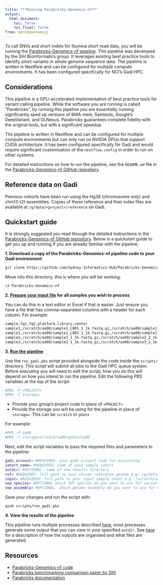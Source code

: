 ```yaml
---
title: "**Running Parabricks-Genomics-nf**"
output:
  html_document:
    toc: false
    toc_float: false
from: markdown+emoji
---
```


To call SNVs and short indels for Illumina short read data, you will be running the [Parabricks-Genomics-nf pipeline](https://github.com/Sydney-Informatics-Hub/Parabricks-Genomics-nf). This pipeline was developed by the SIH Bioinformatics group. It leverages existing best practice tools to identify short variants in whole genome sequence data. The pipeline is written in Nextflow and can be configured for multiple compute environments. It has been configured specifically for NCI's Gadi HPC. 

## **Considerations**

This pipeline is a GPU-accelerated implementation of best practice tools for variant calling pipeline. While the software you are running is called "Parabricks", by running this pipeline you are essentially running significantly sped up versions of BWA mem, Samtools, Google's DeepVariant, and GLNexus. Parabricks guarantees complete fidelity with the original tools, but with a significant speedup. 

The pipeline is written in Nextflow and can be configured for multiple compute environments but can only run on NVIDIA GPUs that support CUDA architecture. It has been configured specifically for Gadi and would require significant customisation of the `nextflow.config` in order to run on other systems. 

For detailed instructions on how to run the pipeline, see the `README.md` file in the [Parabricks-Genomics-nf GitHub repository](https://github.com/Sydney-Informatics-Hub/Parabricks-Genomics-nf). 

## **Reference data on Gadi**

Previous cohorts have been run using the Hg38 (chromosome only) and chm13-t2t assemblies. Copies of these reference and their index files are available at `/g/data/<project>/reference` on Gadi. 

## **Quickstart guide**

It is strongly suggested you read through the detailed instructions in the [Parabricks-Genomics-nf GitHub repository](https://github.com/Sydney-Informatics-Hub/Parabricks-Genomics-nf/blob/main/README.md). Below is a quickstart guide to get you up and running if you are already familiar with the pipeline. 

**1. Download a copy of the Parabricks-Genomics-nf pipeline code to your Gadi environment**

```bash
git clone https://github.com/Sydney-Informatics-Hub/Parabricks-Genomics-nf.git
```

Move into this directory, this is where you will be working: 

```bash
cd Parabricks-Genomics-nf
```

**2. [Prepare your input file](https://github.com/Sydney-Informatics-Hub/Parabricks-Genomics-nf?tab=readme-ov-file#1-prepare-inputs) for all samples you wish to process**

You can do this in a text editor or Excel if that is easier. Just ensure you have a file that has comma-separated columns with a header for each column. For example: 

```bash
sample,fq1,fq2,platform,library,center
sample1,/scratch/aa00/sample1_L001_1_1k.fastq.gz,/scratch/aa00/sample1_L001_2_1k.fastq.gz,illumina,1,Ramaciotti
sample1,/scratch/aa00/sample1_L002_1_1k.fastq.gz,/scratch/aa00/sample1__L002_2_1k.fastq.gz,illumina,1,Ramaciotti
sample2,/scratch/aa00/sample2_1_1k.fastq.gz,/scratch/aa00/sample2_2_1k.fastq.gz,illumina,1,Ramaciotti
sample3,/scratch/aa00/sample3_1_1k.fastq.gz,/scratch/aa00/sample3_2_1k.fastq.gz,illumina,1,Ramaciotti
```

**3. [Run the pipeline](https://github.com/Sydney-Informatics-Hub/Parabricks-Genomics-nf?tab=readme-ov-file#3-run-the-pipeline)**

Use the `run_gadi.pbs` script provided alongside the code inside the `scripts/` directory. This script will submit all jobs to the Gadi HPC queue system. Before executing you will need to edit the script, how you do this will depend on how you intend to run the pipeline. Edit the following PBS variables at the top of the script:  

```bash
#PBS -P <PROJECT>
#PBS -l storage=
```

* Provide your group's project code in place of `<PROJECT>`
* Provide the storage you will be using for the pipeline in place of `storage=`. This can be `scratch` or `gdata`

For example: 

```bash
#PBS -P aa00
#PBS -l storage=scratch/aa00+gdata/aa00
```

Next, edit the script variables to pass the required files and parameters to the pipeline:

```bash
gadi_account= #REQUIRED: your gadi project code for accounting 
cohort_name= #REQUIRED: name of your sample cohort  
outdir= #OPTIONAL: name of the results directory 
ref= #REQUIRED: full path to your chosen reference genome e.g. /g/data/aa00/reference/hg38.fa
input= #REQUIRED: full path to your input sample sheet e.g. /scratch/aa00/samples.csv
vep_species= #OPTIONAL which VEP species do you want to use for variant annotation e.g. homo_sapiens
vep_assembly= #OPTIONAL: which genome assembly do you want to use for variant annotation e.g. GRCh38
```

Save your changes and run the script with: 

```bash
qsub scripts/run_gadi.pbs
```

**4. View the results of the pipeline**

This pipeline runs multiple processes described [here](https://github.com/Sydney-Informatics-Hub/Parabricks-Genomics-nf?tab=readme-ov-file#3-run-the-pipeline), most processes generate some output that you can view in your specified `outdir`. See [here](https://github.com/Sydney-Informatics-Hub/Parabricks-Genomics-nf?tab=readme-ov-file#4-review-results) for a description of how the outputs are organised and what files are generated. 

## **Resources**
- [Parabricks-Genomics-nf code](https://github.com/Sydney-Informatics-Hub/Parabricks-Genomics-nf)
- [Parabricks benchmarking comparison paper by SIH](https://zenodo.org/records/6930814)
- [Parabricks documentation](https://docs.nvidia.com/clara/parabricks/4.0.1/index.html)
